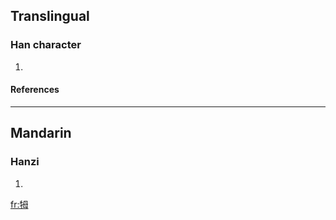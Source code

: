==Translingual==
===Han character===
{{Han char|rn=93|rad=牛|as=05|sn=9|four=2755<sub>0</sub>|canj=竹手田卜戈 (HQWYI)}}
# {{defn|Han|sort=牛05}}
====References====
{{Han ref|kx=0700.040|dkj=19987|hdz=31808.100|uh=7273|ud=29299|bh=CFBC|bd=53180}}

----
==Mandarin==
===Hanzi===
{{cmn-hanzi|pin=[[mǔ]] ([[mu3]])|wg=mu<sup>3</sup>}}
# {{defn|Mandarin}}

[[fr:牳]]